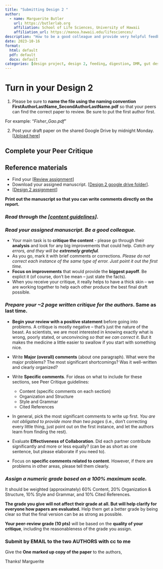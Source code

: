 ```yaml
---
title: "Submitting Design 2 "
author:
  - name: Marguerite Butler  
    url: https://butlerlab.org
    affiliation: School of Life Sciences, University of Hawaii
    affiliation_url: https://manoa.hawaii.edu/lifesciences/
description: "How to be a good colleague and provide very helpful feedback"
date: 2023-10-16
format: 
  html: default 
  pdf: default
  docx: default
categories: [design project, design 2, feeding, digestion, DMR, gut design ]
---
```


# Turn in your Design 2 

1) Please be sure to __name the file using the naming convention FirstAuthorLastName_SecondAuthorLastName.pdf__ so that your peers can find the correct paper to review. Be sure to put the first author first.

For example: "_Fisher_Gao.pdf_"

2) Post your draft paper on the shared Google Drive by midnight Monday. \[[Upload here](https://drive.google.com/drive/u/1/folders/189wx8U1OFcdSjqnKk1_04p1xbQJPMXMY)\]

<!----
3) Post your final draft by midnight on Wednesday 10/4 \[[Upload here](https://drive.google.com/drive/folders/1lRh1ZuG4q453Oo0xxSZWDgYWxuD6oo9e)\]
---->

## Complete your Peer Critique 

:::{.callout-note}
# Reference materials
- Find your \[[Review assignment](https://docs.google.com/spreadsheets/d/1u_XV3ksfjcQnR0erOcmPj031KfmzJBmdDVkNi6bzONA/edit#gid=0)\] 
- Download your assigned manuscript. \[[Design 2 google drive folder](https://drive.google.com/drive/u/1/folders/189wx8U1OFcdSjqnKk1_04p1xbQJPMXMY)\].
- \[[Design 2 assignment](design2.qmd)\] 

__Print out the manuscript so that you can write comments directly on the report.__
:::

### _Read through the \[[content guidelines](PeerCritiqueGuidelines.pdf)\]_. 
 
### _Read your assigned manuscript. Be a good colleague._ 
- Your main task is to __critique the content__ - please go through their __analysis__ and look for any big improvements that could help. _Catch any errors, and they will be __extremely grateful__._ 
- As you go, mark it with brief comments or corrections. _Please do not correct each instance of the same type of error. Just point it out the first time._ 
-  __Focus on improvements__ that would provide the __biggest payoff__. Be explict
it (of course, don't be mean – just state the facts). 
-  When you receive your critique, it really helps to have a thick skin – we are working together to help each other produce the best final draft possible. 

### _Prepare your ~2 page __written critique__ for the authors_. Same as last time.

  + __Begin your review with a positive statement__ before going into problems.  A critique is mostly negative – that's just the nature of the beast. As scientists, we are most interested in knowing exactly what is wrong, poorly stated, or unconvincing _so that we can correct it_. But it makes the medicine a little easier to swallow if you start with something nice.

  + Write __Major (overall) comments__ (about one paragraph). What were the major problems? The most significant shortcomings? Was it well-written and clearly organized?

  + Write __Specific comments__. For ideas on what to include for these sections, see Peer Critique guidelines:
    *  Content (specific comments on each section)
    *  Organization and Structure
    *  Style and Grammar
    *  Cited References

  + In general, pick the most significant comments to write up first. _You are not obligated to provide more than two pages_ (i.e., don't correcting every little thing, just point out on the first instance, and let the authors learn from finding the rest). 

  + Evaluate __Effectiveness of Collaboration__. Did each partner contribute significantly and more or less equally? (can be as short as one sentence, but please elaborate if you need to).

  + Focus on __specific comments related to content__. However, if there are problems in other areas, please tell them clearly. 

### _Assign a numeric grade based on a 100% maximum scale._ 
It should be weighted (approximately) 60% Content, 20% Organization & Structure, 10% Style and Grammar, and 10% Cited References. 

__The grade you give will not affect their grade at all. But will help clarify for everyone how papers are evaluated.__ Help them get a better grade by being clear so that the final version can be as strong as possible. 

__Your peer-review grade (10 pts)__ will be based on the __quality of your critique__, including the reasonableness of the grade you assign.

### Submit by EMAIL to the two AUTHORS with cc to me
Give the __One marked up copy of the paper__ to the authors,

Thanks! Marguerite

